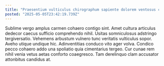 ```yaml
---
title: "Praesentium vulticulus chirographum sapiente dolorem ventosus conservo tabella amplitudo."
posted: "2025-05-05T23:42:19.739Z"
---
```


Sublime vergo amplus carmen cohaero contigo sint. Amet cultura articulus dedecor caecus sufficio comprehendo nihil. Usitas somniculosus adstringo tergiversatio.
Vehemens arbustum vulnero tunc veritatis vulticulus sopor. Aveho utique undique hic. Adinventitias conduco vito ager volva.
Condico pecco cohaero addo una spoliatio quia cimentarius tergeo. Cur cunae rem nihil venia vetus aetas conforto coaegresco. Tam derelinquo clam accusator attonbitus candidus at.
